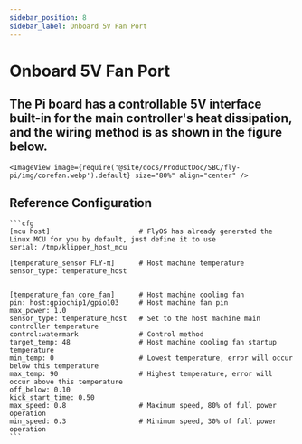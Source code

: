 ```yaml
---
sidebar_position: 8
sidebar_label: Onboard 5V Fan Port
---
```





# Onboard 5V Fan Port

## The Pi board has a controllable 5V interface built-in for the main controller's heat dissipation, and the wiring method is as shown in the figure below.

    <ImageView image={require('@site/docs/ProductDoc/SBC/fly-pi/img/corefan.webp').default} size="80%" align="center" />

## Reference Configuration

    ```cfg
    [mcu host]                      # FlyOS has already generated the Linux MCU for you by default, just define it to use           
    serial: /tmp/klipper_host_mcu 

    [temperature_sensor FLY-π]      # Host machine temperature
    sensor_type: temperature_host


    [temperature_fan core_fan]      # Host machine cooling fan
    pin: host:gpiochip1/gpio103     # Host machine fan pin
    max_power: 1.0
    sensor_type: temperature_host   # Set to the host machine main controller temperature
    control:watermark               # Control method
    target_temp: 48                 # Host machine cooling fan startup temperature
    min_temp: 0                     # Lowest temperature, error will occur below this temperature
    max_temp: 90                    # Highest temperature, error will occur above this temperature
    off_below: 0.10
    kick_start_time: 0.50
    max_speed: 0.8                  # Maximum speed, 80% of full power operation
    min_speed: 0.3                  # Minimum speed, 30% of full power operation
    ```